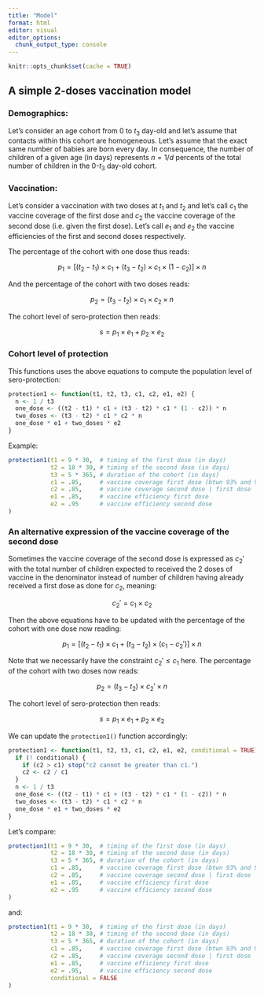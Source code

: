```yaml
---
title: "Model"
format: html
editor: visual
editor_options: 
  chunk_output_type: console
---
```


```r
knitr::opts_chunk$set(cache = TRUE)
```

## A simple 2-doses vaccination model

### Demographics:

Let's consider an age cohort from 0 to $t_3$ day-old and let's assume that
contacts within this cohort are homogeneous. Let's assume that the exact same
number of babies are born every day. In consequence, the number of children of
a given age (in days) represents $n = 1 / d$ percents of the total number of
children in the 0-$t_3$ day-old cohort.

### Vaccination:

Let's consider a vaccination with two doses at $t_1$ and $t_2$ and let's call
$c_1$ the vaccine coverage of the first dose and $c_2$ the vaccine coverage of
the second dose (i.e. given the first dose). Let's call $e_1$ and $e_2$ the
vaccine efficiencies of the first and second doses respectively.

The percentage of the cohort with one dose thus reads:

$$
p_1 = [(t_2 - t_1) \times c_1 + (t_3 - t_2) \times c_1 \times (1 - c_2)] \times n
$$

And the percentage of the cohort with two doses reads:

$$
p_2 = (t_3 - t_2) \times c_1 \times c_2 \times n
$$

The cohort level of sero-protection then reads:

$$
s = p_1 \times e_1 + p_2 \times e_2
$$

### Cohort level of protection

This functions uses the above equations to compute the population level of
sero-protection:

```r
protection1 <- function(t1, t2, t3, c1, c2, e1, e2) {
  n <- 1 / t3
  one_dose <- ((t2 - t1) * c1 + (t3 - t2) * c1 * (1 - c2)) * n
  two_doses <- (t3 - t2) * c1 * c2 * n
  one_dose * e1 + two_doses * e2
}
```

Example:

```r
protection1(t1 = 9 * 30,  # timing of the first dose (in days)
            t2 = 18 * 30, # timing of the second dose (in days)
            t3 = 5 * 365, # duration of the cohort (in days)
            c1 = .85,     # vaccine coverage first dose (btwn 93% and 96%)
            c2 = .85,     # vaccine coverage second dose | first dose
            e1 = .85,     # vaccine efficiency first dose
            e2 = .95      # vaccine efficiency second dose
)
```

### An alternative expression of the vaccine coverage of the second dose

Sometimes the vaccine coverage of the second dose is expressed as $c_2'$ with
the total number of children expected to received the 2 doses of vaccine in the
denominator instead of number of children having already received a first dose
as done for $c_2$, meaning:

$$
c_2' = c_1 \times c_2
$$

Then the above equations have to be updated with the percentage of the cohort
with one dose now reading:

$$
p_1 = [(t_2 - t_1) \times c_1 + (t_3 - t_2) \times (c_1 - c_2')] \times n
$$

Note that we necessarily have the constraint $c_2' \leq c_1$ here. The
percentage of the cohort with two doses now reads:

$$
p_2 = (t_3 - t_2) \times c_2' \times n
$$

The cohort level of sero-protection then reads:

$$
s = p_1 \times e_1 + p_2 \times e_2
$$

We can update the `protection1()` function accordingly:

```r
protection1 <- function(t1, t2, t3, c1, c2, e1, e2, conditional = TRUE) {
  if (! conditional) {
    if (c2 > c1) stop("c2 cannot be greater than c1.")
    c2 <- c2 / c1
  }
  n <- 1 / t3
  one_dose <- ((t2 - t1) * c1 + (t3 - t2) * c1 * (1 - c2)) * n
  two_doses <- (t3 - t2) * c1 * c2 * n
  one_dose * e1 + two_doses * e2
}
```

Let's compare:

```r
protection1(t1 = 9 * 30,  # timing of the first dose (in days)
            t2 = 18 * 30, # timing of the second dose (in days)
            t3 = 5 * 365, # duration of the cohort (in days)
            c1 = .85,     # vaccine coverage first dose (btwn 93% and 96%)
            c2 = .85,     # vaccine coverage second dose | first dose
            e1 = .85,     # vaccine efficiency first dose
            e2 = .95      # vaccine efficiency second dose
)
```

and:

```r
protection1(t1 = 9 * 30,  # timing of the first dose (in days)
            t2 = 18 * 30, # timing of the second dose (in days)
            t3 = 5 * 365, # duration of the cohort (in days)
            c1 = .85,     # vaccine coverage first dose (btwn 93% and 96%)
            c2 = .85,     # vaccine coverage second dose | first dose
            e1 = .85,     # vaccine efficiency first dose
            e2 = .95,     # vaccine efficiency second dose
            conditional = FALSE
)
```

